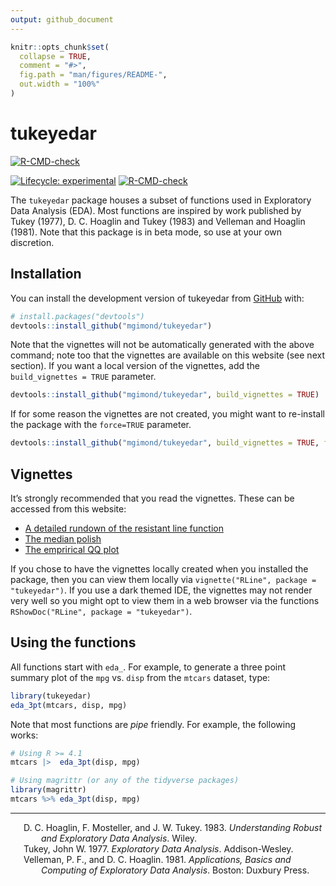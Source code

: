 ```yaml
---
output: github_document
---
```


<!-- README.md is generated from README.Rmd. Please edit that file -->

```r
knitr::opts_chunk$set(
  collapse = TRUE,
  comment = "#>",
  fig.path = "man/figures/README-",
  out.width = "100%"
)
```

# tukeyedar

<!-- badges: start -->
[![R-CMD-check](https://github.com/mgimond/tukeyedar/actions/workflows/check-release.yaml/badge.svg)](https://github.com/mgimond/tukeyedar/actions/workflows/check-release.yaml)

[![Lifecycle:
experimental](https://img.shields.io/badge/lifecycle-experimental-orange.svg)](https://lifecycle.r-lib.org/articles/stages.html#experimental)
[![R-CMD-check](https://github.com/mgimond/tukeyedar/actions/workflows/R-CMD-check.yaml/badge.svg)](https://github.com/mgimond/tukeyedar/actions/workflows/R-CMD-check.yaml)
<!-- badges: end -->

The `tukeyedar` package houses a subset of functions used in Exploratory
Data Analysis (EDA). Most functions are inspired by work published by
Tukey (1977), D. C. Hoaglin and Tukey (1983) and Velleman and Hoaglin
(1981). Note that this package is in beta mode, so use at your own
discretion. 

## Installation

You can install the development version of tukeyedar from [GitHub](https://github.com/) with:

```r
# install.packages("devtools")
devtools::install_github("mgimond/tukeyedar")
```

Note that the vignettes will not be automatically generated with the
above command; note too that the vignettes are available on this website
(see next section). If you want a local version of the vignettes, add
the `build_vignettes = TRUE` parameter.

```r
devtools::install_github("mgimond/tukeyedar", build_vignettes = TRUE)
```

If for some reason the vignettes are not created, you might want to
re-install the package with the `force=TRUE` parameter.

```r
devtools::install_github("mgimond/tukeyedar", build_vignettes = TRUE, force=TRUE)
```

## Vignettes

It’s strongly recommended that you read the vignettes. These can be accessed from this website:

-   [A detailed rundown of the resistant line function](https://mgimond.github.io/tukeyedar/articles/RLine.html)
-   [The median polish](https://mgimond.github.io/tukeyedar/articles/polish.html)
-   [The emprirical QQ plot](https://mgimond.github.io/tukeyedar/articles/qq.html)

If you chose to have the vignettes locally created when you installed the package, then you can view them locally via
`vignette("RLine", package = "tukeyedar")`. If you use a dark themed IDE, the vignettes may not render very well so you might opt to view them in a web browser via the functions `RShowDoc("RLine", package = "tukeyedar")`.

## Using the functions

All functions start with `eda_`. For example, to generate a three point
summary plot of the `mpg` vs. `disp` from the `mtcars` dataset, type:


```r
library(tukeyedar)
eda_3pt(mtcars, disp, mpg)
```

Note that most functions are *pipe* friendly. For example, the following works:

```r
# Using R >= 4.1
mtcars |>  eda_3pt(disp, mpg)

# Using magrittr (or any of the tidyverse packages)
library(magrittr)
mtcars %>% eda_3pt(disp, mpg)
```

------------------------------------------------------------------------

<div id="refs" class="references csl-bib-body hanging-indent">

<div id="ref-understanding_eda1983" class="csl-entry">

D. C. Hoaglin, F. Mosteller, and J. W. Tukey. 1983. *Understanding
Robust and Exploratory Data Analysis*. Wiley.

</div>

<div id="ref-eda1977" class="csl-entry">

Tukey, John W. 1977. *Exploratory Data Analysis*. Addison-Wesley.

</div>

<div id="ref-applied_eda1981" class="csl-entry">

Velleman, P. F., and D. C. Hoaglin. 1981. *Applications, Basics and
Computing of Exploratory Data Analysis*. Boston: Duxbury Press.

</div>

</div>
